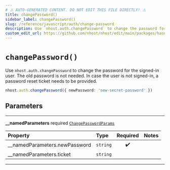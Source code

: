 ```yaml
---
# ⚠️ AUTO-GENERATED CONTENT. DO NOT EDIT THIS FILE DIRECTLY! ⚠️
title: changePassword()
sidebar_label: changePassword()
slug: /reference/javascript/auth/change-password
description: Use `nhost.auth.changePassword` to change the password for the signed-in user. The old password is not needed. In case the user is not signed-in, a password reset ticket needs to be provided.
custom_edit_url: https://github.com/nhost/nhost/edit/main/packages/hasura-auth-js/src/hasura-auth-client.ts#L264
---
```


# `changePassword()`

Use `nhost.auth.changePassword` to change the password for the signed-in user. The old password is not needed. In case the user is not signed-in, a password reset ticket needs to be provided.

```ts
nhost.auth.changePassword({ newPassword: 'new-secret-password' })
```

## Parameters

---

**<span className="parameter-name">\_\_namedParameters</span>** <span className="optional-status">required</span> [`ChangePasswordParams`](/reference/docgen/javascript/auth/types/change-password-params)

| Property                                                                                                    | Type     | Required | Notes |
| :---------------------------------------------------------------------------------------------------------- | :------- | :------: | :---- |
| <span className="parameter-name"><span className="light-grey">\_\_namedParameters.</span>newPassword</span> | `string` |    ✔️    |       |
| <span className="parameter-name"><span className="light-grey">\_\_namedParameters.</span>ticket</span>      | `string` |          |       |

---
